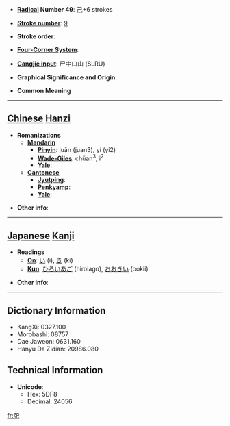 * '''[[Wiktionary:Chinese radical index| Radical]] Number 49''': [[Wiktionary:Chinese radical index 己|己]]+6 strokes

* '''[[Wiktionary:Chinese total strokes index|Stroke number]]''': [[Wiktionary:Chinese total strokes index 9|9]]

* '''Stroke order''': 

* '''[[Wiktionary:Chinese four corner index|Four-Corner System]]''': 

* '''[[Wiktionary:Chinese Cangjie index|Cangjie input]]''': 尸中口山 (SLRU)

* '''Graphical Significance and Origin''': 

* '''Common Meaning'''

----

== [[Chinese]] [[Hanzi]] ==

* '''Romanizations'''
** '''[[Mandarin]]'''
*** '''[[Pinyin]]''': juǎn (juan3), yí (yi2)
*** '''[[Wade-Giles]]''': chüan<sup>3</sup>, i<sup>2</sup>
*** '''[[Yale]]''': 
** '''[[Cantonese]]'''
*** '''[[Jyutping]]''':
*** '''[[Penkyamp]]''': 
*** '''[[Yale]]''': 

* '''Other info''': 

----

== [[Japanese]] [[Kanji]] ==

* '''Readings'''
** '''[[On]]''': [[い]] (i), [[き]] (ki)
** '''[[Kun]]''': [[ひろいあご]] (hiroiago), [[おおきい]] (ookii)

* '''Other info''':  

----

== Dictionary Information ==

* KangXi: 0327.100
* Morobashi: 08757
* Dae Jaweon: 0631.160
* Hanyu Da Zidian: 20986.080

== Technical Information ==

* '''Unicode''':
** Hex: 5DF8
** Decimal: 24056

[[fr:巸]]